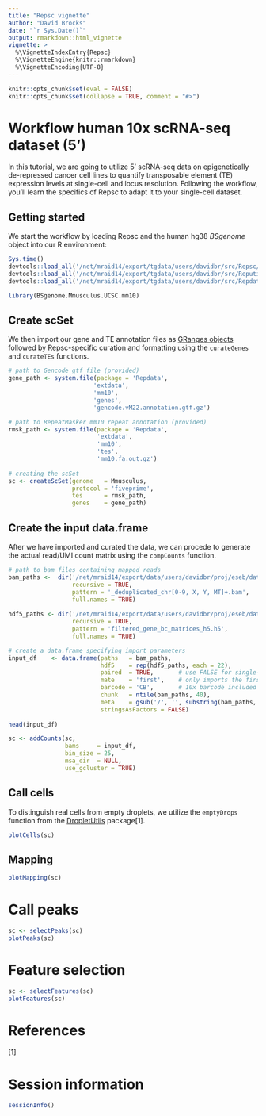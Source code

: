 ```yaml
---
title: "Repsc vignette"
author: "David Brocks"
date: "`r Sys.Date()`"
output: rmarkdown::html_vignette
vignette: >
  %\VignetteIndexEntry{Repsc}
  %\VignetteEngine{knitr::rmarkdown}
  %\VignetteEncoding{UTF-8}
---
```


```r
knitr::opts_chunk$set(eval = FALSE)
knitr::opts_chunk$set(collapse = TRUE, comment = "#>")
```

# Workflow human 10x scRNA-seq dataset (5')
In this tutorial, we are going to utilize 5' scRNA-seq data on epigenetically de-repressed cancer cell lines to quantify transposable element (TE) expression levels at single-cell and locus resolution. Following the workflow, you'll learn the specifics of Repsc to adapt it to your single-cell dataset.


## Getting started

We start the workflow by loading Repsc and the human hg38 _BSgenome_ object into our R environment:
```r
Sys.time()
devtools::load_all('/net/mraid14/export/tgdata/users/davidbr/src/Repsc/')
devtools::load_all('/net/mraid14/export/tgdata/users/davidbr/src/Reputils/')
devtools::load_all('/net/mraid14/export/tgdata/users/davidbr/src/Repdata/')

library(BSgenome.Mmusculus.UCSC.mm10)
```

## Create scSet

We then import our gene and TE annotation files as [GRanges objects](https://bioconductor.org/packages/release/bioc/vignettes/GenomicRanges/inst/doc/GenomicRangesIntroduction.html) followed by Repsc-specific curation and formatting using the `curateGenes` and `curateTEs` functions.
```r
# path to Gencode gtf file (provided)
gene_path <- system.file(package = 'Repdata', 
                        'extdata', 
                        'mm10',
                        'genes',
                        'gencode.vM22.annotation.gtf.gz')

# path to RepeatMasker mm10 repeat annotation (provided)
rmsk_path <- system.file(package = 'Repdata', 
                         'extdata', 
                         'mm10',
                         'tes',
                         'mm10.fa.out.gz')
                         
# creating the scSet
sc <- createScSet(genome   = Mmusculus,
                  protocol = 'fiveprime',
                  tes      = rmsk_path,
                  genes    = gene_path)
```

## Create the input data.frame

After we have imported and curated the data, we can procede to generate the actual read/UMI count matrix using the `compCounts` function.
 
```r
# path to bam files containing mapped reads                         
bam_paths <-  dir('/net/mraid14/export/data/users/davidbr/proj/eseb/data/', 
                  recursive = TRUE, 
                  pattern = '_deduplicated_chr[0-9, X, Y, MT]+.bam', 
                  full.names = TRUE)
                  
hdf5_paths <- dir('/net/mraid14/export/data/users/davidbr/proj/eseb/data/',
                  recursive = TRUE,
                  pattern = 'filtered_gene_bc_matrices_h5.h5',
                  full.names = TRUE)

# create a data.frame specifying import parameters                 
input_df    <- data.frame(paths   = bam_paths,
                          hdf5    = rep(hdf5_paths, each = 22),
                          paired  = TRUE,       # use FALSE for single-end libraries
                          mate    = 'first',    # only imports the first mate of properly aligned read pairs, set to NA when using single-end libraries
                          barcode = 'CB',       # 10x barcode included in BAM flag
                          chunk   = ntile(bam_paths, 40),
                          meta    = gsub('/', '', substring(bam_paths, 56, 61)),
                          stringsAsFactors = FALSE)
                        
head(input_df)                      
```

```r
sc <- addCounts(sc,
                bams     = input_df,
                bin_size = 25,
                msa_dir  = NULL,
                use_gcluster = TRUE)
```

## Call cells

To distinguish real cells from empty droplets, we utilize the `emptyDrops` function from the [DropletUtils](https://rdrr.io/github/MarioniLab/DropletUtils/) package[1].

```r
plotCells(sc)
```

## Mapping
```r
plotMapping(sc)
```

# Call peaks
```r
sc <- selectPeaks(sc)
plotPeaks(sc)
```

# Feature selection
```r
sc <- selectFeatures(sc)
plotFeatures(sc)
```


      
# References
[1]   

# Session information
```r
sessionInfo()
```          